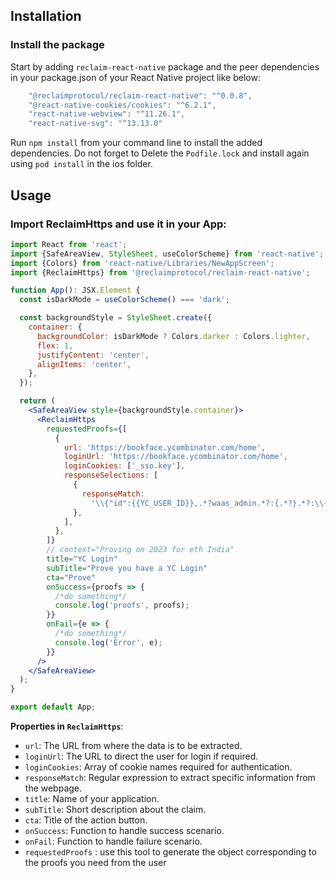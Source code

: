 
<Steps>

## Installation <a name="installation"></a>

### Install the package

Start by adding `reclaim-react-native` package and the peer dependencies in your package.json of your React Native project like below:

```jsx
    "@reclaimprotocol/reclaim-react-native": "^0.0.8",
    "@react-native-cookies/cookies": "^6.2.1",
    "react-native-webview": "^11.26.1",
    "react-native-svg": "^13.13.0"
```

Run `npm install` from your command line to install the added dependencies. Do not forget to Delete the `Podfile.lock` and install again using `pod install` in the ios folder.

## Usage <a name="usage"></a>


### Import ReclaimHttps and use it in your App:

```jsx showLineNumbers filename="App.tsx"
import React from 'react';
import {SafeAreaView, StyleSheet, useColorScheme} from 'react-native';
import {Colors} from 'react-native/Libraries/NewAppScreen';
import {ReclaimHttps} from '@reclaimprotocol/reclaim-react-native';

function App(): JSX.Element {
  const isDarkMode = useColorScheme() === 'dark';

  const backgroundStyle = StyleSheet.create({
    container: {
      backgroundColor: isDarkMode ? Colors.darker : Colors.lighter,
      flex: 1,
      justifyContent: 'center',
      alignItems: 'center',
    },
  });

  return (
    <SafeAreaView style={backgroundStyle.container}>
      <ReclaimHttps
        requestedProofs={[
          {
            url: 'https://bookface.ycombinator.com/home',
            loginUrl: 'https://bookface.ycombinator.com/home',
            loginCookies: ['_sso.key'], 
            responseSelections: [
              {
                responseMatch:
                  '\\{"id":{{YC_USER_ID}},.*?waas_admin.*?:{.*?}.*?:\\{.*?}.*?(?:full_name|first_name).*?}',
              },
            ],
          },
        ]}
        // context="Proving on 2023 for eth India" 
        title="YC Login"
        subTitle="Prove you have a YC Login"
        cta="Prove"
        onSuccess={proofs => {
          /*do something*/
          console.log('proofs', proofs);
        }}
        onFail={e => {
          /*do something*/
          console.log('Error', e);
        }}
      />
    </SafeAreaView>
  );
}

export default App;
```

**Properties in `ReclaimHttps`**:
- `url`: The URL from where the data is to be extracted.
- `loginUrl`: The URL to direct the user for login if required.
- `loginCookies`: Array of cookie names required for authentication.
- `responseMatch`: Regular expression to extract specific information from the webpage.
- `title`: Name of your application.
- `subTitle`: Short description about the claim.
- `cta`: Title of the action button.
- `onSuccess`: Function to handle success scenario.
- `onFail`: Function to handle failure scenario.
- `requestedProofs` : use this tool to generate the object corresponding to the proofs you need from the user

</Steps>